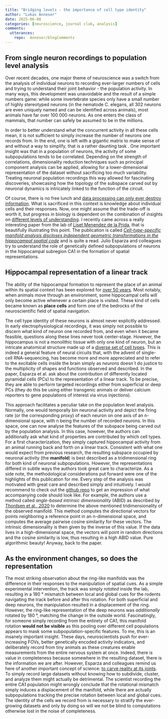 ```yaml
---
title: "Bridging levels - the importance of cell type identity"
author: "Lukas Anneser"
date: 2025-06-08
categories: [neuroscience, journal club, analysis]
comments: 
  utterances: 
    repo:  Anneser/blogComments
---
```

 
## From single neuron recordings to population level analysis
Over recent decades, one major theme of neuroscience was a switch from the analysis of individual neurons to recording ever-larger numbers of cells and trying to understand their joint behavior - the population activity. In many ways, this development was unavoidable and the result of a simple numbers game: while some invertebrate species only have a small number of highly stereotyped neurons (in the nematode C. elegans, all 302 neurons are even uniquely named and can be identified across animals), most animals have far over 100 000 neurons. As one enters the class of mammals, that number can safely be assumed to be in the millions. 

In order to better understand what the concurrent activity in all these cells mean, it is not sufficient to simply increase the number of neurons one records from. In the end, one is left with a gigantic matrix to make sense of and without a way to simplify, that is a rather daunting task . One important insight was that in a population of neurons, the activity of some subpopulations tends to be correlated. Depending on the strength of correlations, dimensionality reduction techniques such as principal component analysis can be applied, allowing for a lower-dimensional representation of the dataset without sacrificing too much variability. Treating neuronal population recordings this way allowed for fascinating discoveries, showcasing how the topology of the subspace carved out by neuronal dynamics is intricately linked to the function of the circuit. 

Of course, there is no free lunch and [data processing can only ever destroy information](https://en.wikipedia.org/wiki/Data_processing_inequality). What is sacrificed in this context is knowledge about individual cells and their responses. Now, one might assume that the trade-off is worth it, but progress in biology is dependent on the combination of insights on [different levels of understanding](https://global.oup.com/academic/product/explaining-the-brain-9780199299317?cc=de&lang=en&). I recently came across a really interesting paper from the lab of [Liset Menendez de la Prida](https://cajal.csic.es/en/neural-circuits/), that is beautifully illustrating this point. The publication is called [*Cell-type-specific manifold analysis discloses independent geometric transformations in the hippocampal spatial code*](https://doi.org/10.1016/j.neuron.2025.01.022) and is quite a read. Julio Esparza and colleagues try to understand the role of genetically defined subpopulations of neurons in the hippocampal subregion CA1 in the formation of spatial representations. 

## Hippocampal representation of a linear track 
The ability of the hippocampal formation to represent the place of an animal within its spatial context has been explored for [over 50 years](https://www.sciencedirect.com/science/article/abs/pii/0006899371903581). Most notably, when animals move through an environment, some hippocampal cells will only become active whenever a certain place is visited. These kind of cells became known as **place cells** and form one of the bedrocks of the neuroscientific field of spatial navigation. 

The cell type identity of these neurons is almost never explicitly addressed. In early electrophysiological recordings, it was simply not possible to discern what kind of neuron one recorded from, and even when it became feasible, questions along these lines never took center-stage. However, the hippocampus is not a monolithic tissue with only one kind of neuron, but an intricate anatomical structure made up of a [diverse set of cell types](https://www.science.org/doi/full/10.1126/science.aaa1934). This is indeed a general feature of neural circuits that, with the advent of single-cell RNA-sequencing, has become more and more appreciated and to refer to the excitable cells inside the brain simply as *neurons* doesn`t do justice to the multiplicity of shapes and functions observed and described. In the paper, Esparza et al. ask about the contribution of differently located pyramidal cells (PCs) to the representation of a linear track. To be precise, they are able to perform targeted recordings either from superficial or deep PCs (they do this be using either transgenic animals or deliver calcium reporters to gene populations of interest via virus injections). 

This approach facilitates a peculiar take on the population level analysis. Normally, one would temporally bin neuronal activity and depict the firing rate (or the corresponding proxy) of each neuron on one axis of an n-dimensional space, with n being the number of recorded neurons. In this space, one can now analyse the features of the subspace being carved out by the population analysis. In this case, however, the authors can additionally ask what kind of properties are contributed by which cell types. For a first characterization, they simply captured hippocampal activity from an animal running back and forth on a linear track. Consistent with what one would expect from previous research, the resulting subspace occupied by neuronal activity (the **manifold**) is best described as a tridimensional ring for both kind of neuronal subpopulations. However, the representations differed in subtle ways the authors took great care to characterize. As a side note, the methodological considerations put forward were one of the highlights of this publication for me. Every step of the analysis was motivated with great care and described simply and intuitively. I would recommend to check out the [github repo](https://github.com/PridaLab/hippocampal_manifolds) to get an impression of what accompanying code should look like. For example, the authors use a method called *angle-based intrinsic dimensionality* (ABID) as described by [Thordsen et al., 2020](https://doi.org/10.1007/978-3-030-60936-8_17) to determine the above mentioned tridimensionality of the observed manifold. This method computes the directional vectors for points neighboring a reference point in an n-dimensional space, and computes the average pairwise cosine similarity for these vectors. The intrinsic dimensionality is then given by the inverse of this value. If the data lives in a high-dimensional space, the vectors will point in random directions and the cosine similarity is low, thus resulting in a high ABID value. Pure algorithmic beauty! Anyway, back to the paper. 

## As the environment changes, so does the representation

The most striking observation about the ring-like manifolds was the difference in their responses to the manipulation of spatial cues. As a simple experimental intervention, the track was simply *rotated* inside the lab, resulting in a 180 ° mismatch between local and global cues for the rodents navigating the track before and after this rotation. For both superficial and deep neurons, the manipulation resulted in a displacement of the ring. However, the ring-like representation of the deep neurons was *additionally* rotated by 180 °, matching the change in the outside world. Fascinatingly, for someone simply recording from the entirety of CA1, this manifold rotation **would not be visible** as this pooling over different cell populations appears to mask some subpopulation-specific features. To me, this is an insanely important insight. These days, neuroscientists push for ever-increasing FOVs, better genetically encoded activity indicators, and deliberately record from tiny animals as these creatures enable measurements from the entire nervous system at once. Indeed, there is value in completeness because somewhere in the resulting dataset, there is the information we are after. However, Esparza and colleagues remind us here of another important concept of science: [to carve reality at its joints](https://www.lesswrong.com/posts/d5NyJ2Lf6N22AD9PB/where-to-draw-the-boundary). To simply record large datasets without knowing how to subdivide, cluster, and analyze them might actually be detrimental. The scientist recording the entire CA1 population might wrongly conclude that the rotational mismatch simply induces a displacement of the manifold, while there are actually subpopulations tracking the precise rotation between local and global cues. The identity of the cells we record from is necessary to stratify the ever-growing datasets and only by doing so will we not be blind to computations otherwise lost in the noise of completeness.

